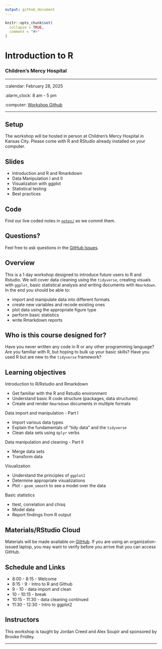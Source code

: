 ```yaml
---
output: github_document
---
```


<!-- README.md is generated from README.Rmd. Please edit that file -->

```r
knitr::opts_chunk$set(
  collapse = TRUE,
  comment = "#>"
)
```

Introduction to R
================

### Children's Mercy Hospital

-----

:calendar: February 28, 2025

:alarm_clock: 8 am - 5 pm

:computer: [Workshop Github](https://github.com/FridleyLab/CMH_Introduction_to_R)

-----

## Setup

The workshop will be hosted in person at Children's Mercy Hospital in Kansas City. 
Please come with R and RStudio already installed on your computer. 

<!-- 
* When you're done, put a green post-it on your computer. 
* If you need help, put up a pink post-it.
-->

## Slides

<!--
* Rewrite as links to slides on github once they are made
* [Name of talk](path/to/slides.pdf)
-->

* Introduction and R and Rmarkdown
* Data Manipulation I and II
* Visualization with ggplot
* Statistical testing
* Best practices

## Code

Find our live coded notes in [`notes/`](notes/) as we commit them.

## Questions?

Feel free to ask questions in the [GitHub Issues](https://github.com/FridleyLab/CMH_Introduction_to_R/issues).

## Overview

This is a 1 day workshop designed to introduce future users to R and Rstudio.
We will cover data cleaning using the `tidyverse`, creating visuals with `ggplot`,
basic statistical analysis and writing documents with `Rmarkdown`. In the end 
you should be able to: 

<!--
Each instructor should provide a one sentence summary of what participants
will be able to do after thier lecture 
-->

* import and manipulate data into different formats
* create new variables and recode existing ones 
* plot data using the appropriate figure type 
* perform basic statistics
* write Rmarkdown reports

## Who is this course designed for?

Have you never written any code in R or any other programming language? Are you
familiar with R, but hoping to bulk up your basic skills? Have you used R but are
new to the `tidyverse` framework? 

## Learning objectives

Introduction to R/Rstudio and Rmarkdown

  - Get familiar with the R and Rstudio environment
  - Understand basic R code structure (packages, data structures)
  - Create and render `Rmarkdown` documents in multiple formats 
    
Data import and manipulation - Part I

  - Import various data types 
  - Explain the fundamentals of "tidy data" and the `tidyverse`
  - Clean data sets using `dplyr` verbs
    
Data manipulation and cleaning - Part II

  - Merge data sets
  - Transform data  
    
Visualization 

  - Understand the principles of `ggplot2`
  - Determine appropriate visualizations 
  - Plot - `geom_smooth` to see a model over the data 
    
Basic statistics 

  - ttest, correlation and chisq 
  - Model data 
  - Report findings from R output 

## Materials/RStudio Cloud

Materials will be made available on [GitHub](https://github.com/FridleyLab/CMH_Introduction_to_R).  If you are using an organization-issued laptop, you may want to verify before you arrive that you can access GitHub.

## Schedule and Links

*   8:00 - 8:15 - Welcome
*   8:15 - 9 - Intro to R and Github
*   9 - 10 - data import and clean
*   10 - 10:15 - break
*   10:15 - 11:30 - data cleaning continued
*   11:30 - 12:30 - Intro to ggplot2

## Instructors

<!--
Add links to personal websites and double check personal info
* add small blurbs/pictures for each instructor? 
-->

This workshop is taught by Jordan Creed and Alex Soupir and sponsored by Brooke Fridley.

-----
